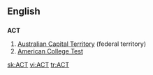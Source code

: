 {{see|act}}
==English==

==={{initialism}}===
'''ACT'''

# [[Australian Capital Territory]] (federal territory)
# [[American College Test]]

[[sk:ACT]]
[[vi:ACT]]
[[tr:ACT]]